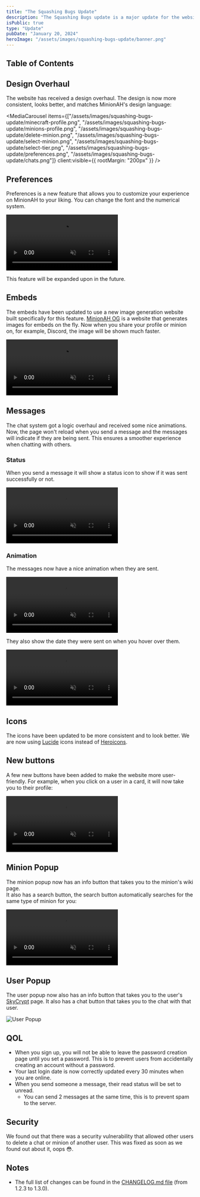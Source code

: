 ```yaml
---
title: "The Squashing Bugs Update"
description: "The Squashing Bugs update is a major update for the website that fixes a lot of bugs, improves performance, and adds QOL features. Read more about it here."
isPublic: true
type: "Update"
pubDate: "January 20, 2024"
heroImage: "/assets/images/squashing-bugs-update/banner.png"
---
```



## Table of Contents

## Design Overhaul

The website has received a design overhaul. The design is now more consistent, looks better, and matches MinionAH's design language:

<MediaCarousel items={["/assets/images/squashing-bugs-update/minecraft-profile.png", "/assets/images/squashing-bugs-update/minions-profile.png", "/assets/images/squashing-bugs-update/delete-minion.png", "/assets/images/squashing-bugs-update/select-minion.png", "/assets/images/squashing-bugs-update/select-tier.png", "/assets/images/squashing-bugs-update/preferences.png", "/assets/images/squashing-bugs-update/chats.png"]} client:visible={{ rootMargin: "200px" }} />
## Preferences

Preferences is a new feature that allows you to customize your experience on MinionAH to your liking. You can change the font and the numerical system.

<div class="rounded-lg border border-border p-4">
  <video muted={true} loop={true} autoPlay={true} class="mx-auto max-h-96 !w-auto" alt="Preferences">
    <source src="/assets/videos/squashing-bugs-update/preferences.mp4" type="video/mp4" />
  </video>
</div>

This feature will be expanded upon in the future.

## Embeds

The embeds have been updated to use a new image generation website built specifically for this feature. [MinionAH OG](https://og.minionah.com) is a website that generates images for embeds on the fly. Now when you share your profile or minion on, for example, Discord, the image will be shown much faster.

<div class="rounded-lg border border-border p-4">
  <video muted={true} loop={true} autoPlay={true} class="mx-auto max-h-96 !w-auto" alt="Embed">
    <source src="/assets/videos/squashing-bugs-update/embed.mp4" type="video/mp4" />
  </video>
</div>

## Messages

The chat system got a logic overhaul and received some nice animations. Now, the page won't reload when you send a message and the messages will indicate if they are being sent. This ensures a smoother experience when chatting with others.

### Status

When you send a message it will show a status icon to show if it was sent successfully or not.

<div class="rounded-lg border border-border p-4">
  <video muted={true} loop={true} autoPlay={true} class="mx-auto max-h-96 !w-auto" alt="Message Status">
    <source src="/assets/videos/squashing-bugs-update/message-status.mp4" type="video/mp4" />
  </video>
</div>

### Animation

The messages now have a nice animation when they are sent.

<div class="rounded-lg border border-border p-4">
  <video muted={true} loop={true} autoPlay={true} class="mx-auto max-h-96 !w-auto" alt="Message Animation">
    <source src="/assets/videos/squashing-bugs-update/message-animation.mp4" type="video/mp4" />
  </video>
</div>

They also show the date they were sent on when you hover over them.

<div class="rounded-lg border border-border p-4">
  <video muted={true} loop={true} autoPlay={true} class="mx-auto max-h-96 !w-auto" alt="Message Date Animation">
    <source src="/assets/videos/squashing-bugs-update/message-date-animation.mp4" type="video/mp4" />
  </video>
</div>

## Icons

The icons have been updated to be more consistent and to look better. We are now using [Lucide](https://lucide.dev) icons instead of [Heroicons](https://heroicons.com).

## New buttons

A few new buttons have been added to make the website more user-friendly. For example, when you click on a user in a card, it will now take you to their profile:

<div class="rounded-lg border border-border p-4">
  <video muted={true} loop={true} autoPlay={true} class="mx-auto max-h-96 !w-auto" alt="User Click">
    <source src="/assets/videos/squashing-bugs-update/user-click.mp4" type="video/mp4" />
  </video>
</div>

## Minion Popup

The minion popup now has an info button that takes you to the minion's wiki page.  
It also has a search button, the search button automatically searches for the same type of minion for you:

<div class="rounded-lg border border-border p-4">
  <video muted={true} loop={true} autoPlay={true} class="mx-auto max-h-96 !w-auto" alt="Minion Auto Search">
    <source src="/assets/videos/squashing-bugs-update/auto-search.mp4" type="video/mp4" />
  </video>
</div>

## User Popup

The user popup now also has an info button that takes you to the user's [SkyCrypt](https://sky.shiiyu.moe) page. It also has a chat button that takes you to the chat with that user.

<div class="rounded-lg border border-border p-4">
  <img src="/assets/images/squashing-bugs-update/user-popup.png" alt="User Popup" />
</div>

## QOL

- When you sign up, you will not be able to leave the password creation page until you set a password. This is to prevent users from accidentally creating an account without a password.
- Your last login date is now correctly updated every 30 minutes when you are online.
- When you send someone a message, their read status will be set to unread.
  - You can send 2 messages at the same time, this is to prevent spam to the server.

## Security

We found out that there was a security vulnerability that allowed other users to delete a chat or minion of another user. This was fixed as soon as we found out about it, oops 😳.

## Notes

- The full list of changes can be found in the [CHANGELOG.md file](https://github.com/DarthGigi/MinionAH/blob/main/CHANGELOG.md#130---2024-01-20) (from 1.2.3 to 1.3.0).
